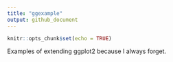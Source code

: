 ```yaml
---
title: "ggexample"
output: github_document
---
```


```r
knitr::opts_chunk$set(echo = TRUE)
```

Examples of extending ggplot2 because I always forget.
